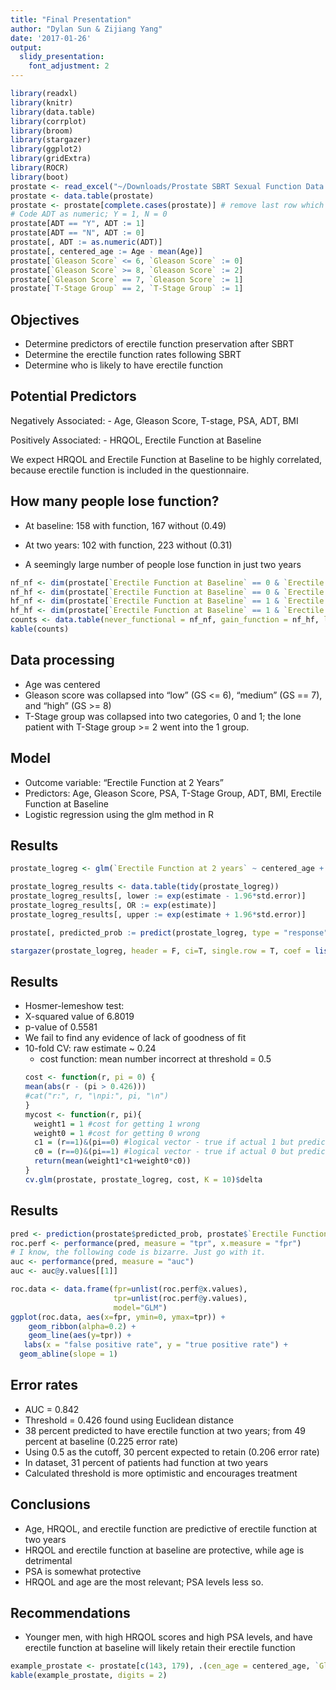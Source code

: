 ```yaml
---
title: "Final Presentation"
author: "Dylan Sun & Zijiang Yang"
date: '2017-01-26'
output:
  slidy_presentation:
    font_adjustment: 2
---
```


```r
library(readxl)
library(knitr)
library(data.table)
library(corrplot)
library(broom)
library(stargazer)
library(ggplot2)
library(gridExtra)
library(ROCR)
library(boot)
prostate <- read_excel("~/Downloads/Prostate SBRT Sexual Function Data.xlsx", skip = 7)
prostate <- data.table(prostate)
prostate <- prostate[complete.cases(prostate)] # remove last row which is empty
# Code ADT as numeric; Y = 1, N = 0
prostate[ADT == "Y", ADT := 1]
prostate[ADT == "N", ADT := 0]
prostate[, ADT := as.numeric(ADT)]
prostate[, centered_age := Age - mean(Age)]
prostate[`Gleason Score` <= 6, `Gleason Score` := 0]
prostate[`Gleason Score` >= 8, `Gleason Score` := 2]
prostate[`Gleason Score` == 7, `Gleason Score` := 1]
prostate[`T-Stage Group` == 2, `T-Stage Group` := 1]
```


## Objectives
- Determine predictors of erectile function preservation after SBRT
- Determine the erectile function rates following SBRT
- Determine who is likely to have erectile function

## Potential Predictors
Negatively Associated:
- Age, Gleason Score, T-stage, PSA, ADT, BMI

Positively Associated:
- HRQOL, Erectile Function at Baseline

We expect HRQOL and Erectile Function at Baseline to be highly correlated, because erectile function is included in the questionnaire. 


## How many people lose function?
- At baseline:
158 with function, 167 without (0.49)

- At two years:
102 with function, 223 without (0.31)

- A seemingly large number of people lose function in just two years

```r
nf_nf <- dim(prostate[`Erectile Function at Baseline` == 0 & `Erectile Function at 2 years` == 0])[1]
nf_hf <- dim(prostate[`Erectile Function at Baseline` == 0 & `Erectile Function at 2 years` == 1])[1]
hf_nf <- dim(prostate[`Erectile Function at Baseline` == 1 & `Erectile Function at 2 years` == 0])[1]
hf_hf <- dim(prostate[`Erectile Function at Baseline` == 1 & `Erectile Function at 2 years` == 1])[1]
counts <- data.table(never_functional = nf_nf, gain_function = nf_hf, loss_function = hf_nf, retain_function = hf_hf)
kable(counts)
```


## Data processing
- Age was centered
- Gleason score was collapsed into "low" (GS <= 6), "medium" (GS == 7), and "high" (GS >= 8) 
- T-Stage group was collapsed into two categories, 0 and 1; the lone patient with T-Stage group >= 2 went into the 1 group. 


## Model 
- Outcome variable: "Erectile Function at 2 Years" 
- Predictors: Age, Gleason Score, PSA, T-Stage Group, ADT, BMI, Erectile Function at Baseline
- Logistic regression using the glm method in R

## Results
```r
prostate_logreg <- glm(`Erectile Function at 2 years` ~ centered_age + `Gleason Score` + `T-Stage Group` + PSA + HRQOL + ADT + BMI + `Erectile Function at Baseline`, data = prostate, family = binomial(link = "logit"))

prostate_logreg_results <- data.table(tidy(prostate_logreg))
prostate_logreg_results[, lower := exp(estimate - 1.96*std.error)]
prostate_logreg_results[, OR := exp(estimate)]
prostate_logreg_results[, upper := exp(estimate + 1.96*std.error)]

prostate[, predicted_prob := predict(prostate_logreg, type = "response")]
```
```r
stargazer(prostate_logreg, header = F, ci=T, single.row = T, coef = list(prostate_logreg_results$OR), ci.custom = list(prostate_logreg_results[, .(lower, upper)]), p = list(prostate_logreg_results$p.value), keep = 1:8, keep.stat = c("n"), title = "Logistic regression results", dep.var.labels   = "Odds ratios for one unit change (95\\% CI)", dep.var.caption  = "\\it{For Erectile function at baseline:}", notes.align = "c", type = "html")
```

## Results
- Hosmer-lemeshow test:
- X-squared value of 6.8019 
- p-value of 0.5581
- We fail to find any evidence of lack of goodness of fit
- 10-fold CV: raw estimate ~ 0.24
  - cost function: mean number incorrect at threshold = 0.5
```r
cost <- function(r, pi = 0) {
  mean(abs(r - (pi > 0.426)))
  #cat("r:", r, "\npi:", pi, "\n")
}
mycost <- function(r, pi){
    weight1 = 1 #cost for getting 1 wrong
    weight0 = 1 #cost for getting 0 wrong
    c1 = (r==1)&(pi==0) #logical vector - true if actual 1 but predict 0
    c0 = (r==0)&(pi==1) #logical vector - true if actual 0 but predict 1
    return(mean(weight1*c1+weight0*c0))
}
cv.glm(prostate, prostate_logreg, cost, K = 10)$delta
```

## Results
```r
pred <- prediction(prostate$predicted_prob, prostate$`Erectile Function at 2 years`)
roc.perf <- performance(pred, measure = "tpr", x.measure = "fpr")
# I know, the following code is bizarre. Just go with it.
auc <- performance(pred, measure = "auc")
auc <- auc@y.values[[1]]

roc.data <- data.frame(fpr=unlist(roc.perf@x.values),
                       tpr=unlist(roc.perf@y.values),
                       model="GLM")
ggplot(roc.data, aes(x=fpr, ymin=0, ymax=tpr)) +
    geom_ribbon(alpha=0.2) +
    geom_line(aes(y=tpr)) + 
   labs(x = "false positive rate", y = "true positive rate") +
  geom_abline(slope = 1)
```

## Error rates
- AUC = 0.842
- Threshold = 0.426 found using Euclidean distance
- 38 percent predicted to have erectile function at two years; from 49 percent at baseline (0.225 error rate)
- Using 0.5 as the cutoff, 30 percent expected to retain (0.206 error rate)
- In dataset, 31 percent of patients had function at two years
- Calculated threshold is more optimistic and encourages treatment 

## Conclusions
- Age, HRQOL, and erectile function are predictive of erectile function at two years
- HRQOL and erectile function at baseline are protective, while age is detrimental
- PSA is somewhat protective
- HRQOL and age are the most relevant; PSA levels less so.

## Recommendations
- Younger men, with high HRQOL scores and high PSA levels, and have erectile function at baseline will likely retain their erectile function
```r
example_prostate <- prostate[c(143, 179), .(cen_age = centered_age, `Gleason Score`, T_Stage = `T-Stage Group`, PSA, HRQOL, ADT, BMI, Erec_base = `Erectile Function at Baseline`, prob_func = predicted_prob, pred_func = ifelse(predicted_prob <= 0.5, 0, 1))]
kable(example_prostate, digits = 2)
```

